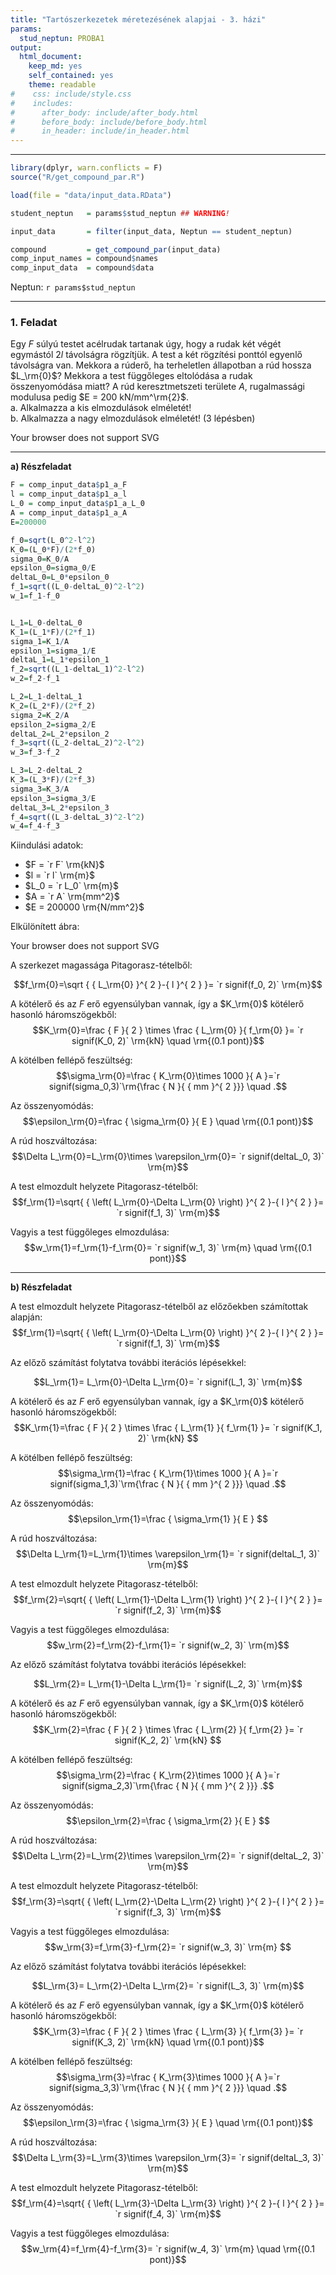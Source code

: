 ```yaml
---
title: "Tartószerkezetek méretezésének alapjai - 3. házi"
params:
  stud_neptun: PROBA1
output:
  html_document:
    keep_md: yes
    self_contained: yes
    theme: readable
#    css: include/style.css
#    includes:
#      after_body: include/after_body.html
#      before_body: include/before_body.html
#      in_header: include/in_header.html
---
```


<!--
TODO:
* 

NOTES:
* 
-->

***

```r
library(dplyr, warn.conflicts = F)
source("R/get_compound_par.R")

load(file = "data/input_data.RData")

student_neptun   = params$stud_neptun ## WARNING!

input_data       = filter(input_data, Neptun == student_neptun)

compound         = get_compound_par(input_data)
comp_input_names = compound$names
comp_input_data  = compound$data

```

Neptun: `r params$stud_neptun`

***
### 1. Feladat

Egy $F$ súlyú testet acélrudak tartanak úgy, hogy a rudak két végét egymástól $2 l$  távolságra rögzítjük. A test a két rögzítési ponttól egyenlő távolságra van. Mekkora a rúderő, ha terheletlen állapotban a rúd hossza $L_\rm{0}$? Mekkora a test függőleges eltolódása a rudak összenyomódása miatt? A rúd keresztmetszeti területe $A$, rugalmassági modulusa pedig $E = 200 kN/mm^\rm{2}$. <BR>
a.	Alkalmazza a kis elmozdulások elméletét! <BR>
b.	Alkalmazza a nagy elmozdulások elméletét! (3 lépésben)

<object type="image/svg+xml" data="image/3_hazi_1_feladat_1_abra_kiiras.png" 
style="width:335px;height:185px">Your browser does not support SVG</object>

***

__a) Részfeladat__

```r
F = comp_input_data$p1_a_F
l = comp_input_data$p1_a_l
L_0 = comp_input_data$p1_a_L_0
A = comp_input_data$p1_a_A
E=200000

f_0=sqrt(L_0^2-l^2)
K_0=(L_0*F)/(2*f_0)
sigma_0=K_0/A
epsilon_0=sigma_0/E
deltaL_0=L_0*epsilon_0
f_1=sqrt((L_0-deltaL_0)^2-l^2)
w_1=f_1-f_0


L_1=L_0-deltaL_0
K_1=(L_1*F)/(2*f_1)
sigma_1=K_1/A
epsilon_1=sigma_1/E
deltaL_1=L_1*epsilon_1
f_2=sqrt((L_1-deltaL_1)^2-l^2)
w_2=f_2-f_1

L_2=L_1-deltaL_1
K_2=(L_2*F)/(2*f_2)
sigma_2=K_2/A
epsilon_2=sigma_2/E
deltaL_2=L_2*epsilon_2
f_3=sqrt((L_2-deltaL_2)^2-l^2)
w_3=f_3-f_2

L_3=L_2-deltaL_2
K_3=(L_3*F)/(2*f_3)
sigma_3=K_3/A
epsilon_3=sigma_3/E
deltaL_3=L_2*epsilon_3
f_4=sqrt((L_3-deltaL_3)^2-l^2)
w_4=f_4-f_3

```

Kiindulási adatok:

* $F =  `r F` \rm{kN}$
* $l =  `r l` \rm{m}$
* $L_0 =  `r L_0` \rm{m}$
* $A =  `r A` \rm{mm^2}$
* $E =  200000 \rm{N/mm^2}$

Elkülönített ábra:

</td><td>
<object type="image/svg+xml" data="image/3_hazi_1_feladat_1_abra_megoldas.png" 
style="width:282px;height:185px">Your browser does not support SVG</object>
</table></tr></td>

A szerkezet magassága Pitagorasz-tételből:

$$f_\rm{0}=\sqrt { { L_\rm{0} }^{ 2 }-{ l }^{ 2 } }= `r signif(f_0, 2)` \rm{m}$$

A kötélerő és az $F$ erő egyensúlyban vannak, így a $K_\rm{0}$ kötélerő hasonló háromszögekből:
$$K_\rm{0}=\frac { F }{ 2 } \times \frac { L_\rm{0} }{ f_\rm{0} }= `r signif(K_0, 2)` \rm{kN} \quad \rm{(0.1 pont)}$$

A kötélben fellépő feszültség: 
$$\sigma_\rm{0}=\frac { K_\rm{0}\times 1000  }{ A }=`r signif(sigma_0,3)`\rm{\frac { N }{ { mm }^{ 2 }}} \quad .$$

Az összenyomódás:
$$\epsilon_\rm{0}=\frac { \sigma_\rm{0} }{ E } \quad \rm{(0.1 pont)}$$

A rúd hoszváltozása:
$$\Delta L_\rm{0}=L_\rm{0}\times \varepsilon_\rm{0}= `r signif(deltaL_0, 3)` \rm{m}$$

A test elmozdult helyzete Pitagorasz-tételből:
$$f_\rm{1}=\sqrt{ { \left( L_\rm{0}-\Delta L_\rm{0} \right)  }^{ 2 }-{ l }^{ 2 } }= `r signif(f_1, 3)` \rm{m}$$

Vagyis a test függőleges elmozdulása:
$$w_\rm{1}=f_\rm{1}-f_\rm{0}= `r signif(w_1, 3)` \rm{m} \quad \rm{(0.1 pont)}$$


***

__b) Részfeladat__

A test elmozdult helyzete Pitagorasz-tételből az előzőekben számítottak alapján:
$$f_\rm{1}=\sqrt{ { \left( L_\rm{0}-\Delta L_\rm{0} \right)  }^{ 2 }-{ l }^{ 2 } }= `r signif(f_1, 3)` \rm{m}$$

Az előző számítást folytatva további iterációs lépésekkel:

$$L_\rm{1}= L_\rm{0}-\Delta L_\rm{0}= `r signif(L_1, 3)` \rm{m}$$

A kötélerő és az $F$ erő egyensúlyban vannak, így a $K_\rm{0}$ kötélerő hasonló háromszögekből:
$$K_\rm{1}=\frac { F }{ 2 } \times \frac { L_\rm{1} }{ f_\rm{1} }= `r signif(K_1, 2)` \rm{kN} $$

A kötélben fellépő feszültség: 
$$\sigma_\rm{1}=\frac { K_\rm{1}\times 1000  }{ A }=`r signif(sigma_1,3)`\rm{\frac { N }{ { mm }^{ 2 }}} \quad .$$

Az összenyomódás:
$$\epsilon_\rm{1}=\frac { \sigma_\rm{1} }{ E } $$

A rúd hoszváltozása:
$$\Delta L_\rm{1}=L_\rm{1}\times \varepsilon_\rm{1}= `r signif(deltaL_1, 3)` \rm{m}$$

A test elmozdult helyzete Pitagorasz-tételből:
$$f_\rm{2}=\sqrt{ { \left( L_\rm{1}-\Delta L_\rm{1} \right)  }^{ 2 }-{ l }^{ 2 } }= `r signif(f_2, 3)` \rm{m}$$

Vagyis a test függőleges elmozdulása:
$$w_\rm{2}=f_\rm{2}-f_\rm{1}= `r signif(w_2, 3)` \rm{m}$$


Az előző számítást folytatva további iterációs lépésekkel:

$$L_\rm{2}= L_\rm{1}-\Delta L_\rm{1}= `r signif(L_2, 3)` \rm{m}$$

A kötélerő és az $F$ erő egyensúlyban vannak, így a $K_\rm{0}$ kötélerő hasonló háromszögekből:
$$K_\rm{2}=\frac { F }{ 2 } \times \frac { L_\rm{2} }{ f_\rm{2} }= `r signif(K_2, 2)` \rm{kN} $$

A kötélben fellépő feszültség: 
$$\sigma_\rm{2}=\frac { K_\rm{2}\times 1000  }{ A }=`r signif(sigma_2,3)`\rm{\frac { N }{ { mm }^{ 2 }}} .$$

Az összenyomódás:
$$\epsilon_\rm{2}=\frac { \sigma_\rm{2} }{ E } $$

A rúd hoszváltozása:
$$\Delta L_\rm{2}=L_\rm{2}\times \varepsilon_\rm{2}= `r signif(deltaL_2, 3)` \rm{m}$$

A test elmozdult helyzete Pitagorasz-tételből:
$$f_\rm{3}=\sqrt{ { \left( L_\rm{2}-\Delta L_\rm{2} \right)  }^{ 2 }-{ l }^{ 2 } }= `r signif(f_3, 3)` \rm{m}$$

Vagyis a test függőleges elmozdulása:
$$w_\rm{3}=f_\rm{3}-f_\rm{2}= `r signif(w_3, 3)` \rm{m} $$


Az előző számítást folytatva további iterációs lépésekkel:

$$L_\rm{3}= L_\rm{2}-\Delta L_\rm{2}= `r signif(L_3, 3)` \rm{m}$$

A kötélerő és az $F$ erő egyensúlyban vannak, így a $K_\rm{0}$ kötélerő hasonló háromszögekből:
$$K_\rm{3}=\frac { F }{ 2 } \times \frac { L_\rm{3} }{ f_\rm{3} }= `r signif(K_3, 2)` \rm{kN} \quad \rm{(0.1 pont)}$$

A kötélben fellépő feszültség: 
$$\sigma_\rm{3}=\frac { K_\rm{3}\times 1000  }{ A }=`r signif(sigma_3,3)`\rm{\frac { N }{ { mm }^{ 2 }}} \quad .$$

Az összenyomódás:
$$\epsilon_\rm{3}=\frac { \sigma_\rm{3} }{ E } \quad \rm{(0.1 pont)}$$

A rúd hoszváltozása:
$$\Delta L_\rm{3}=L_\rm{3}\times \varepsilon_\rm{3}= `r signif(deltaL_3, 3)` \rm{m}$$

A test elmozdult helyzete Pitagorasz-tételből:
$$f_\rm{4}=\sqrt{ { \left( L_\rm{3}-\Delta L_\rm{3} \right)  }^{ 2 }-{ l }^{ 2 } }= `r signif(f_4, 3)` \rm{m}$$

Vagyis a test függőleges elmozdulása:
$$w_\rm{4}=f_\rm{4}-f_\rm{3}= `r signif(w_4, 3)` \rm{m} \quad \rm{(0.1 pont)}$$
